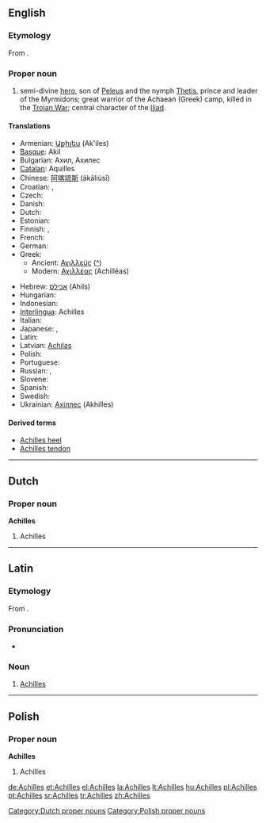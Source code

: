 {{wikipedia}}
==English==

===Etymology===
From {{etyl|grc|en}} {{term|Ἀχιλλεύς|tr=Akhilleus|lang=grc|sc=polytonic}}.

===Proper noun===
{{en-proper noun}}

# {{context|Greek mythology}} semi-divine [[hero]], son of [[Peleus]] and the nymph [[Thetis]], prince and leader of the Myrmidons; great warrior of the Achaean (Greek) camp, killed in the [[Trojan War]]; central character of the [[w:Iliad|Iliad]].

====Translations====
{{trans-top|Greek mythical hero}}
* Armenian: [[Աքիլես]] (Ak'iles)
* [[Basque]]: Akil
* Bulgarian: Ахил, Ахилес
* [[Catalan]]: Aquilles
* Chinese: [[阿喀琉斯]] (ākāliúsī)
* Croatian: {{t-|hr|Ahil|m}}, {{t-|hr|Ahilej|m}}
* Czech: {{t-|cs|Achilleus}}
* Danish: {{t-|da|Achilleus}}
* Dutch: {{t-|nl|Achilles}}
* Estonian: {{t-|et|Achilleus}}
* Finnish: {{t-|fi|Akhilleus}}, {{t-|fi|Akilles}}
* French: {{t+|fr|Achille}}
* German: {{t+|de|Achilleus}}
* Greek:
** Ancient: [[Αχιλλεύς]] ([[:el:Αχιλλέας|^]])
** Modern: [[Αχιλλέας]] (Achilléas)
{{trans-mid}}
* Hebrew: [[אכילס]] (Ahils)
* Hungarian: {{t+|hu|Akhilleusz}}
* Indonesian: {{t-|id|Achilles|xs=Indonesian}}
* [[Interlingua]]: Achilles
* Italian: {{t+|it|Achille}}
* Japanese: {{t-|ja|アキレス|tr=akiresu|sc=Jpan}}, {{t-|ja|アキレウス|tr=akireusu|sc=Jpan}}
* Latin: {{t+|la|Achilles|alt=Achillēs}}
* Latvian: [[Achilas]]
* Polish: {{t+|pl|Achilles}}
* Portuguese: {{t+|pt|Aquiles}}
* Russian: {{t+|ru|Ахилл|tr=Akhíll|sc=Cyrl}}, {{t+|ru|Ахиллес|tr=Akhillés|sc=Cyrl}}
* Slovene: {{t+|sl|Ahil}}
* Spanish: {{t-|es|Aquiles}}
* Swedish: {{t-|sv|Akilles}}
* Ukrainian: [[Ахіллес]] (Akhilles)
{{trans-bottom}}

====Derived terms====
* [[Achilles heel]]
* [[Achilles tendon]]

----

==Dutch==

===Proper noun===
'''Achilles'''

# Achilles

[[Category:Dutch proper nouns]]

----

==Latin==

===Etymology===
From {{etyl|grc|la}} {{term|Ἀχιλλεύς|tr=Akhilleus|lang=grc|sc=polytonic}}.

===Pronunciation===
* {{audio|La-ecc-Achilles.ogg|audio (ecclesiastical)}}

===Noun===
{{la-proper noun|Achillēs|Achillis|Achillis|m|third}}

# [[#English|Achilles]]

----

==Polish==

===Proper noun===
'''Achilles'''

# Achilles

[[Category:Polish proper nouns]]

[[de:Achilles]]
[[et:Achilles]]
[[el:Achilles]]
[[la:Achilles]]
[[lt:Achilles]]
[[hu:Achilles]]
[[pl:Achilles]]
[[pt:Achilles]]
[[sr:Achilles]]
[[tr:Achilles]]
[[zh:Achilles]]